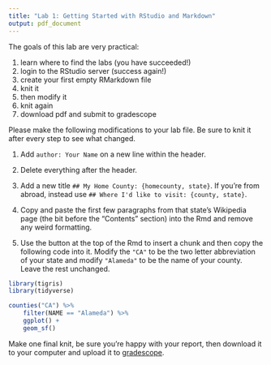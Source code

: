```yaml
---
title: "Lab 1: Getting Started with RStudio and Markdown"
output: pdf_document
---
```


The goals of this lab are very practical:

1. learn where to find the labs (you have succeeded!)
2. login to the RStudio server (success again!)
3. create your first empty RMarkdown file
4. knit it
5. then modify it
6. knit again
7. download pdf and submit to gradescope

Please make the following modifications to your lab file. Be sure to knit it after every step to see what changed.

1. Add `author: Your Name` on a new line within the header.

2. Delete everything after the header.

3. Add a new title `## My Home County: {homecounty, state}`. If you're from abroad, instead use `## Where I'd like to visit: {county, state}`.

4. Copy and paste the first few paragraphs from that state's Wikipedia page (the bit before the "Contents" section) into the Rmd and remove any weird formatting.

5. Use the button at the top of the Rmd to insert a chunk and then copy the following code into it. Modify the `"CA"` to be the two letter abbreviation of your state and modify `"Alameda"` to be the name of your county. Leave the rest unchanged.

```r
library(tigris)
library(tidyverse)

counties("CA") %>%
    filter(NAME == "Alameda") %>%
    ggplot() +
    geom_sf()
```

Make one final knit, be sure you're happy with your report, then download it to your computer and upload it to [gradescope](http://www.gradescope.com).